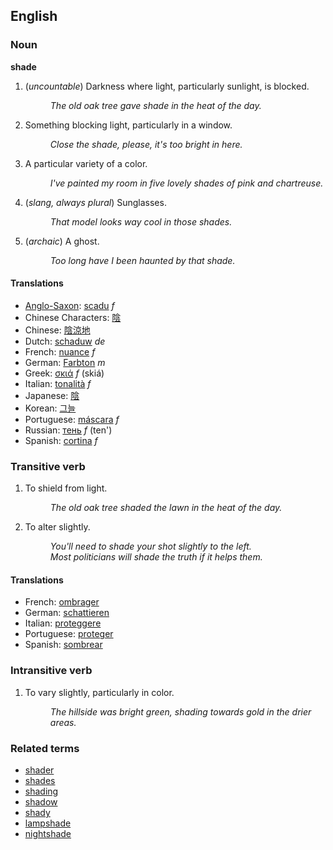 ==English==
===Noun===
'''shade'''

# (''uncountable'') Darkness where light, particularly sunlight, is blocked.
#: ''The old oak tree gave shade in the heat of the day.''
# Something blocking light, particularly in a window.
#: ''Close the shade, please, it's too bright in here.''
# A particular variety of a color.
#: ''I've painted my room in five lovely shades of pink and chartreuse.''
# (''slang, always plural'') Sunglasses.
#: ''That model looks way cool in those shades.''
# (''archaic'') A ghost.
#: ''Too long have I been haunted by that shade.''

====Translations====
*[[Anglo-Saxon]]: [[scadu]] ''f''
*Chinese Characters: [[陰]]
*Chinese: [[陰涼地]]
*Dutch: [[schaduw]] ''de''
*French: [[nuance]] ''f''
*German: [[Farbton]] ''m''
*Greek: [[σκιά]] ''f'' (skiá)
*Italian: [[tonalità]] ''f''
*Japanese: [[陰]]
*Korean: [[그늘]]
*Portuguese: [[máscara]] ''f''
*Russian: [[тень]] ''f'' (ten')
*Spanish: [[cortina]] ''f''

===Transitive verb===
# To shield from light.
#: ''The old oak tree shaded the lawn in the heat of the day.''
# To alter slightly.
#: ''You'll need to shade your shot slightly to the left.''
#: ''Most politicians will shade the truth if it helps them.''

====Translations====
*French: [[ombrager]]
*German: [[schattieren]]
*Italian: [[proteggere]]
*Portuguese: [[proteger]]
*Spanish: [[sombrear]]

===Intransitive verb===
# To vary slightly, particularly in color.
#: ''The hillside was bright green, shading towards gold in the drier areas.''

===Related terms===
*[[shader]]
*[[shades]]
*[[shading]]
*[[shadow]]
*[[shady]]
*[[lampshade]]
*[[nightshade]]